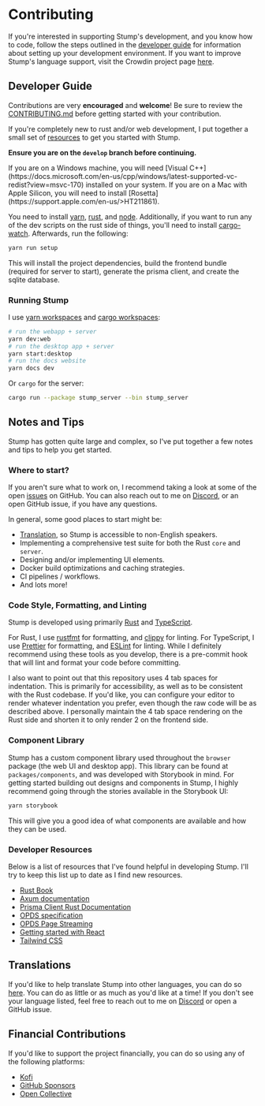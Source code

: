 
# Contributing

If you're interested in supporting Stump's development, and you know how to code, follow the steps outlined in the [developer guide](#developer-guide) for information about setting up your development environment. If you want to improve Stump's language support, visit the Crowdin project page [here](https://crowdin.com/project/stump).

## Developer Guide

Contributions are very **encouraged** and **welcome**! Be sure to review the [CONTRIBUTING.md](https://github.com/stumpapp/stump/blob/main/.github/CONTRIBUTING.md) before getting started with your contribution.

If you're completely new to rust and/or web development, I put together a small set of [resources](#developer-resources) to get you started with Stump.

**Ensure you are on the `develop` branch before continuing.**

<Callout emoji="🪟">
	If you are on a Windows machine, you will need [Visual
	C++](https://docs.microsoft.com/en-us/cpp/windows/latest-supported-vc-redist?view=msvc-170)
	installed on your system.
</Callout>

<Callout emoji="🍎">
	If you are on a Mac with Apple Silicon, you will need to install
	[Rosetta](https://support.apple.com/en-us/>HT211861).
</Callout>

You need to install [yarn](https://yarnpkg.com), [rust](https://www.rust-lang.org/tools/install), and [node](https://nodejs.org/en/download/). Additionally, if you want to run any of the dev scripts on the rust side of things, you'll need to install [cargo-watch](https://crates.io/crates/cargo-watch). Afterwards, run the following:

```bash
yarn run setup
```

This will install the project dependencies, build the frontend bundle (required for server to start), generate the prisma client, and create the sqlite database.

### Running Stump

I use [yarn workspaces](https://yarnpkg.com/features/workspaces) and [cargo workspaces](https://doc.rust-lang.org/cargo/reference/workspaces.html):

```bash
# run the webapp + server
yarn dev:web
# run the desktop app + server
yarn start:desktop
# run the docs website
yarn docs dev
```

Or `cargo` for the server:

```bash
cargo run --package stump_server --bin stump_server
```

## Notes and Tips

Stump has gotten quite large and complex, so I've put together a few notes and tips to help you get started.

### Where to start?

If you aren't sure what to work on, I recommend taking a look at some of the open [issues](https://github.com/stumpapp/stump/issues) on GitHub. You can also reach out to me on [Discord](https://discord.gg/63Ybb7J3as), or an open GitHub issue, if you have any questions.

In general, some good places to start might be:

- [Translation](https://crowdin.com/project/stump), so Stump is accessible to non-English speakers.
- Implementing a comprehensive test suite for both the Rust `core` and `server`.
- Designing and/or implementing UI elements.
- Docker build optimizations and caching strategies.
- CI pipelines / workflows.
- And lots more!

### Code Style, Formatting, and Linting

Stump is developed using primarily [Rust](https://www.rust-lang.org/) and [TypeScript](https://www.typescriptlang.org/).

For Rust, I use [rustfmt](https://github.com/rust-lang/rustfmt) for formatting, and [clippy](https://github.com/rust-lang/clippy) for linting. For TypeScript, I use [Prettier](https://prettier.io/) for formatting, and [ESLint](https://eslint.org/) for linting. While I definitely recommend using these tools as you develop, there is a pre-commit hook that will lint and format your code before committing.

I also want to point out that this repository uses 4 tab spaces for indentation. This is primarily for accessibility, as well as to be consistent with the Rust codebase. If you'd like, you can configure your editor to render whatever indentation you prefer, even though the raw code will be as described above. I personally maintain the 4 tab space rendering on the Rust side and shorten it to only render 2 on the frontend side.

### Component Library

Stump has a custom component library used throughout the `browser` package (the web UI and desktop app). This library can be found at `packages/components`, and was developed with Storybook in mind. For getting started building out designs and components in Stump, I highly recommend going through the stories available in the Storybook UI:

```bash
yarn storybook
```

This will give you a good idea of what components are available and how they can be used.

### Developer Resources

Below is a list of resources that I've found helpful in developing Stump. I'll try to keep this list up to date as I find new resources.

- [Rust Book](https://doc.rust-lang.org/book/)
- [Axum documentation](https://docs.rs/axum/latest/axum/)
- [Prisma Client Rust Documentation](https://prisma.brendonovich.dev/introduction)
- [OPDS specification](https://specs.opds.io/)
- [OPDS Page Streaming](https://vaemendis.net/opds-pse/#:~:text=The%20OPDS%20Page%20Streaming%20Extension,having%20to%20download%20it%20completely.)
- [Getting started with React](https://reactjs.org/docs/getting-started.html)
- [Tailwind CSS](https://tailwindcss.com/)

## Translations

If you'd like to help translate Stump into other languages, you can do so [here](https://crowdin.com/project/stump). You can do as little or as much as you'd like at a time! If you don't see your language listed, feel free to reach out to me on [Discord](https://discord.gg/63Ybb7J3as) or open a GitHub issue.

## Financial Contributions

If you'd like to support the project financially, you can do so using any of the following platforms:

- [Kofi](https://ko-fi.com/aaronleop)
- [GitHub Sponsors](https://github.com/sponsors/aaronleopold)
- [Open Collective](https://opencollective.com/stump)
